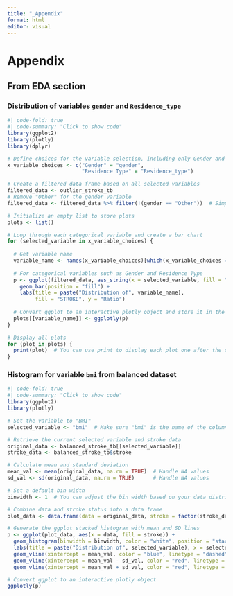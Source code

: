 ```yaml
---
title: "_Appendix"
format: html
editor: visual
---
```

# Appendix

## From EDA section 

### Distribution of variables `gender` and `Residence_type` 
```r
#| code-fold: true
#| code-summary: "Click to show code"
library(ggplot2)
library(plotly)
library(dplyr)

# Define choices for the variable selection, including only Gender and Residence Type
x_variable_choices <- c("Gender" = "gender", 
                        "Residence Type" = "Residence_type")

# Create a filtered data frame based on all selected variables
filtered_data <- outlier_stroke_tb
# Remove "Other" for the gender variable
filtered_data <- filtered_data %>% filter(!(gender == "Other"))  # Simply check for 'Other' in gender

# Initialize an empty list to store plots
plots <- list()

# Loop through each categorical variable and create a bar chart
for (selected_variable in x_variable_choices) {
  
  # Get variable name
  variable_name <- names(x_variable_choices)[which(x_variable_choices == selected_variable)]
  
  # For categorical variables such as Gender and Residence Type
  p <- ggplot(filtered_data, aes_string(x = selected_variable, fill = "as.factor(stroke)")) +
    geom_bar(position = "fill") +
    labs(title = paste("Distribution of", variable_name),
         fill = "STROKE", y = "Ratio")
  
  # Convert ggplot to an interactive plotly object and store it in the list
  plots[[variable_name]] <- ggplotly(p)
}

# Display all plots
for (plot in plots) {
  print(plot)  # You can use print to display each plot one after the other
}
```

### Histogram for variable `bmi` from balanced dataset
```r
#| code-fold: true
#| code-summary: "Click to show code"
library(ggplot2)
library(plotly)

# Set the variable to "BMI"
selected_variable <- "bmi"  # Make sure "bmi" is the name of the column in your dataset

# Retrieve the current selected variable and stroke data
original_data <- balanced_stroke_tb[[selected_variable]]
stroke_data <- balanced_stroke_tb$stroke

# Calculate mean and standard deviation
mean_val <- mean(original_data, na.rm = TRUE)  # Handle NA values
sd_val <- sd(original_data, na.rm = TRUE)      # Handle NA values

# Set a default bin width
binwidth <- 1  # You can adjust the bin width based on your data distribution

# Combine data and stroke status into a data frame
plot_data <- data.frame(data = original_data, stroke = factor(stroke_data, labels = c("No Stroke", "Stroke")))

# Generate the ggplot stacked histogram with mean and SD lines
p <- ggplot(plot_data, aes(x = data, fill = stroke)) +
  geom_histogram(binwidth = binwidth, color = "white", position = "stack") +
  labs(title = paste("Distribution of", selected_variable), x = selected_variable, y = "Frequency", fill = "Stroke Status") +
  geom_vline(xintercept = mean_val, color = "blue", linetype = "dashed", linewidth = 1) +
  geom_vline(xintercept = mean_val - sd_val, color = "red", linetype = "dotted", linewidth = 0.8) +
  geom_vline(xintercept = mean_val + sd_val, color = "red", linetype = "dotted", linewidth = 0.8)

# Convert ggplot to an interactive plotly object
ggplotly(p)
```

